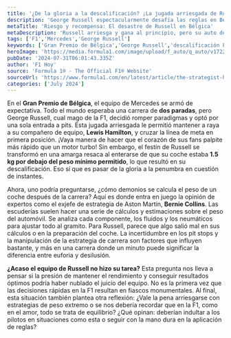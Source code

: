 ```yaml
---
title: '¿De la gloria a la descalificación? ¡La jugada arriesgada de Russell!'
description: 'George Russell espectacularmente desafía las reglas en Bélgica, pero su sueño se convierte en pesadilla por no calibrar el peso del coche. ¿Qué pasó?'
metaTitle: 'Riesgo y recompensa: El desastre de Russell en Bélgica'
metaDescription: 'Russell arriesga y gana al principio, pero su auto descalificado causa impacto. Descubre cómo el peso puede cambiarlo todo en la F1.'
tags: ['F1','Mercedes','George Russell']
keywords: ['Gran Premio de Bélgica','George Russell','descalificación F1','estrategia de carrera','peso del coche']
heroImage: 'https://media.formula1.com/image/upload/f_auto/q_auto/v1722302747/fom-website/2024/Miscellaneous/Collins-Belgium-V4.jpg'
pubDate: '2024-07-31T06:01:43.335Z'
author: 'F1 Hoy'
source: 'Formula 1® - The Official F1® Website'
sourceUrl: 'https://www.formula1.com/en/latest/article/the-strategist-how-do-the-teams-make-sure-their-cars-are-the-correct-weight.76DeQdql7zGzddSZckluvm'
categories: ['July 2024']
---
```

En el **Gran Premio de Bélgica**, el equipo de Mercedes se armó de expectativa. Todo el mundo esperaba una carrera de **dos paradas**, pero George Russell, cual mago de la F1, decidió romper paradigmas y optó por una sola entrada a pits. Esta jugada arriesgada le permitió mantener a raya a su compañero de equipo, **Lewis Hamilton**, y cruzar la línea de meta en primera posición. ¡Vaya manera de hacer que el corazón de sus fans palpite más rápido que un motor turbo! Sin embargo, el festín de Russell se transformó en una amarga resaca al enterarse de que su coche estaba **1.5 kg por debajo del peso mínimo permitido**, lo que resultó en su descalificación. Eso sí que es pasar de la gloria a la penumbra en cuestión de instantes.

Ahora, uno podría preguntarse, ¿cómo demonios se calcula el peso de un coche después de la carrera? Aquí es donde entra en juego la opinión de expertos como el exjefe de estrategia de Aston Martin, **Bernie Collins**. Las escuderías suelen hacer una serie de cálculos y estimaciones sobre el peso del automóvil. Se analiza cada componente, los fluidos y los neumáticos para ajustar todo al gramito. Para Russell, parece que algo salió mal en sus cálculos o en la preparación del coche. La incertidumbre en los pit stops y la manipulación de la estrategia de carrera son factores que influyen bastante, y más en una carrera donde un minuto puede significar la diferencia entre euforia y desilusión.

**¿Acaso el equipo de Russell no hizo su tarea?** Esta pregunta nos lleva a pensar si la presión de mantener el rendimiento y conseguir resultados óptimos podría haber nublado el juicio del equipo. No es la primera vez que las decisiones rápidas en la F1 resultan en fiascos monumentales. Al final, esta situación también plantea otra reflexión: ¿Vale la pena arriesgarse con estrategias de peso extremo o se nos debería recordar que en la F1, como en el amor, todo se trata de equilibrio? ¿Qué opinan: deberían indultar a los pilotos en situaciones como esta o seguir con la mano dura en la aplicación de reglas?


